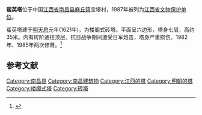 {{coord|28|38|31|N|116|03|09|E|display=title|scale:10000}}
{{文物保护单位
| 级别 = 省级
| 省区市 = 江西省
| 名称 = 蜚英塔
| 图片 = 
| 所在 = [[南昌县|南昌县]][[麻丘镇|麻丘镇]]
| 分类 = 古建筑
| 时代 = 明
| 编号 = 第三批
| 登录 = 1987年12月
}}
'''蜚英塔'''位于中国[[江西省|江西省]][[南昌县|南昌县]][[麻丘镇|麻丘镇]]宝塔村，1987年被列为[[江西省文物保护单位|江西省文物保护单位]]。

蜚英塔建于[[明朝|明]][[天启|天启]]元年(1621年)，为楼阁式砖塔。平面呈六边形，塔身七层，高约35米。内有砖阶通往顶层。抗日战争期间遭受日军炮击，塔身严重损伤。1982年、1985年两次修葺。<ref>{{cite web|title=蜚英塔|author=|url=http://www.nc.gov.cn/ncsh/y/jd/200809/t20080926_109175.htm|publisher=|deadurl=yes|archiveurl=https://web.archive.org/web/20160305152058/http://www.nc.gov.cn/ncsh/y/jd/200809/t20080926_109175.htm|archivedate=2016-03-05|accessdate=2012-07-13}}</ref>


==参考文献==
{{reflist}}

{{DEFAULTSORT:fei}}
[[Category:南昌县|Category:南昌县]]
[[Category:南昌建筑物|Category:南昌建筑物]]
[[Category:江西的塔|Category:江西的塔]]
[[Category:明朝的塔|Category:明朝的塔]]
[[Category:楼阁式塔|Category:楼阁式塔]]
[[Category:砖塔|Category:砖塔]]